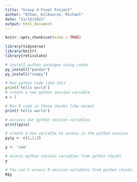 ```yaml
---
title: "Group 4 Final Project"
author: "Ethan, Kilbourne, Michael"
date: "11/16/2021"
output: html_document
---
```


```r
knitr::opts_chunk$set(echo = TRUE)
```

```r
library(tidyverse)
library(knitr)
library(reticulate)

# install python packages using conda
py_install("pandas")
py_install("numpy")
```

```python
# Run python code like this
print('hello world')
# create a new python session variable
x = 1
```


```r
# Run R code in these chunks like normal
print('hello world')

# acccess our python session variables
print(py$x)

# create a new variable to access in the python session
py$y <- c(1,2,3)

y <- 'cow'
```

```python
# access python session variables from python chunks
y

# You can't access R session variables from python chunks
R$y
```